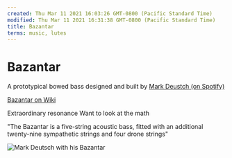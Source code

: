 ```yaml
---
created: Thu Mar 11 2021 16:03:26 GMT-0800 (Pacific Standard Time)
modified: Thu Mar 11 2021 16:31:38 GMT-0800 (Pacific Standard Time)
title: Bazantar
terms: music, lutes
---
```


# Bazantar

A prototypical bowed bass designed and built by [Mark Deustch (on Spotify)](https://open.spotify.com/artist/11jq87S6Udpk9TYZ80dQpC?si=cy69pphWRRakFBjvTONsvg)

[Bazantar on Wiki](https://www.wikiwand.com/en/Bazantar)

Extraordinary resonance
Want to look at the math

"The Bazantar is a five-string acoustic bass, fitted with an additional twenty-nine sympathetic strings and four drone strings"

![Mark Deutsch with his Bazantar](/images/image_picker8275955174599326002.jpg)
